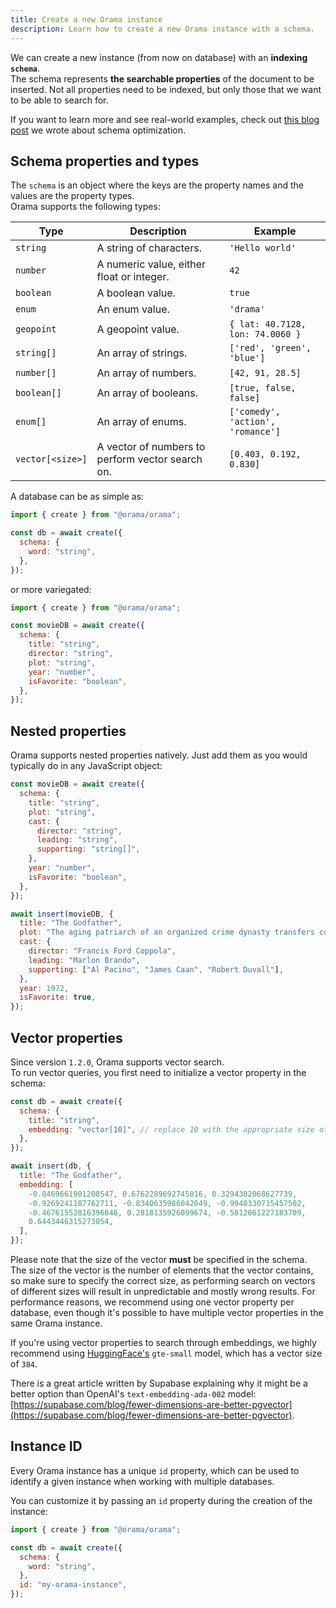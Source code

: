 ```yaml
---
title: Create a new Orama instance
description: Learn how to create a new Orama instance with a schema.
---
```


We can create a new instance (from now on database) with an **indexing `schema`**.<br/>
The schema represents **the searchable properties** of the document to be inserted.
Not all properties need to be indexed, but only those that we want to be able to search for.

If you want to learn more and see real-world examples, check out <a href="https://orama.com/blog/optimizing-orama-schema-optimization" target="_blank">this blog post</a> we wrote about schema optimization.

## Schema properties and types

The `schema` is an object where the keys are the property names and the values are the property types. \
Orama supports the following types:

| Type             | Description                                      | Example                           |
| ---------------- | ------------------------------------------------ | --------------------------------- |
| `string`         | A string of characters.                          | `'Hello world'`                   |
| `number`         | A numeric value, either float or integer.        | `42`                              |
| `boolean`        | A boolean value.                                 | `true`                            |
| `enum`           | An enum value.                                   | `'drama'`                         |
| `geopoint`       | A geopoint value.                                | `{ lat: 40.7128, lon: 74.0060 }`  |
| `string[]`       | An array of strings.                             | `['red', 'green', 'blue']`        |
| `number[]`       | An array of numbers.                             | `[42, 91, 28.5]`                  |
| `boolean[]`      | An array of booleans.                            | `[true, false, false]`            |
| `enum[]`         | An array of enums.                               | `['comedy', 'action', 'romance']` |
| `vector[<size>]` | A vector of numbers to perform vector search on. | `[0.403, 0.192, 0.830]`           |

A database can be as simple as:

```javascript copy
import { create } from "@orama/orama";

const db = await create({
  schema: {
    word: "string",
  },
});
```

or more variegated:

```javascript copy
import { create } from "@orama/orama";

const movieDB = await create({
  schema: {
    title: "string",
    director: "string",
    plot: "string",
    year: "number",
    isFavorite: "boolean",
  },
});
```

## Nested properties

Orama supports nested properties natively. Just add them as you would typically do in any JavaScript object:

```javascript copy
const movieDB = await create({
  schema: {
    title: "string",
    plot: "string",
    cast: {
      director: "string",
      leading: "string",
      supporting: "string[]",
    },
    year: "number",
    isFavorite: "boolean",
  },
});

await insert(movieDB, {
  title: "The Godfather",
  plot: "The aging patriarch of an organized crime dynasty transfers control of his clandestine empire to his reluctant son.",
  cast: {
    director: "Francis Ford Coppola",
    leading: "Marlon Brando",
    supporting: ["Al Pacino", "James Caan", "Robert Duvall"],
  },
  year: 1972,
  isFavorite: true,
});
```

## Vector properties

Since version `1.2.0`, Orama supports vector search. \
To run vector queries, you first need to initialize a vector property in the schema:

```javascript copy
const db = await create({
  schema: {
    title: "string",
    embedding: "vector[10]", // replace 10 with the appropriate size of your vector
  },
});

await insert(db, {
  title: "The Godfather",
  embedding: [
    -0.8469661901208547, 0.6762289692745016, 0.3294302068627739,
    -0.9269241187762711, -0.8340635986042049, -0.9940330715457502,
    -0.46761552816396046, 0.2818135926099674, -0.5812061227183709,
    0.6443446315273054,
  ],
});
```

Please note that the size of the vector **must** be specified in the schema. \
The size of the vector is the number of elements that the vector contains, so make sure to specify the correct size, as performing search on vectors of different sizes will result in unpredictable and mostly wrong results.
For performance reasons, we recommend using one vector property per database, even though it's possible to have multiple vector properties in the same Orama instance.

If you're using vector properties to search through embeddings, we highly recommend using [HuggingFace's](https://huggingface.co/) `gte-small` model, which has a vector size of `384`.

There is a great article written by Supabase explaining why it might be a better option than OpenAI's `text-embedding-ada-002` model: [https://supabase.com/blog/fewer-dimensions-are-better-pgvector](https://supabase.com/blog/fewer-dimensions-are-better-pgvector).

## Instance ID

Every Orama instance has a unique `id` property, which can be used to identify a given instance when working with multiple databases.

You can customize it by passing an `id` property during the creation of the instance:

```javascript copy
import { create } from "@orama/orama";

const db = await create({
  schema: {
    word: "string",
  },
  id: "my-orama-instance",
});
```
